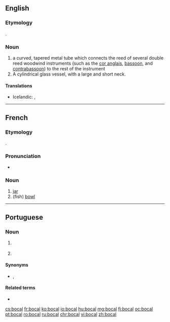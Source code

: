 ==English==
{{wikipedia|bocal}}

===Etymology===
{{borrowing|fr|lang=en}}.

===Noun===
{{en-noun}}

# a curved, tapered metal tube which connects the reed of several double reed woodwind instruments (such as the [[cor anglais]], [[bassoon]], and [[contrabassoon]]) to the rest of the instrument
# A cylindrical glass vessel, with a large and short neck.

====Translations====
{{trans-top|metal tube connecting a double reed to the instrument}}
* Icelandic: {{qualifier|on bassoons}} {{t|is|ess|n}}, {{qualifier|on instruments of the oboe family}} {{t+|is|krókur|m}}
{{trans-mid}}
{{trans-bottom}}

----

==French==

===Etymology===
{{borrowing|it|boccale|lang=fr}}.

===Pronunciation===
* {{IPA|/bɔkal/|lang=fr}}

===Noun===
{{fr-noun|m|bocaux}}

# [[jar]]
# (fish) [[bowl]]

----

==Portuguese==

===Noun===
{{pt-noun|m|bocais}}

# {{l/en|bit}} {{gloss|metal in horse’s mouth}}
# {{l/en|nozzle}}

====Synonyms====
* {{sense|bit}} {{l/pt|morso}}, {{l/pt|bocado}}

====Related terms====
* {{l/pt|bocado}}

[[cs:bocal]]
[[fr:bocal]]
[[ko:bocal]]
[[io:bocal]]
[[hu:bocal]]
[[mg:bocal]]
[[fj:bocal]]
[[oc:bocal]]
[[pt:bocal]]
[[ro:bocal]]
[[ru:bocal]]
[[chr:bocal]]
[[vi:bocal]]
[[zh:bocal]]